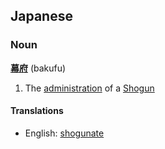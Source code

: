 ==Japanese==
===Noun===
'''[[幕]][[府]]''' (bakufu)

#The [[administration]] of a [[Shogun]]

====Translations====
*English: [[shogunate]]